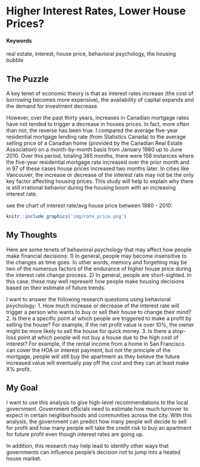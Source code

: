 # Higher Interest Rates, Lower House Prices? 

#### Keywords {-}

real estate, interest, house price, behavioral psychology, the housing bubble

## The Puzzle

A key tenet of economic theory is that as interest rates increase (the cost of borrowing becomes more expensive), the availability of capital expands and the demand for investment decrease. 

However, over the past thirty years, increases in Canadian mortgage rates have not tended to trigger a decrease in houses prices. In fact, more often than not, the reverse has been true. I compared the average five-year residential mortgage lending rate (from Statistics Canada) to the average selling price of a Canadian home (provided by the Canadian Real Estate Association) on a month-by-month basis from January 1980 up to June 2010.
Over this period, totaling 365 months, there were 156 instances where the five-year residential mortgage rate increased over the prior month and in 97 of these cases house prices increased two months later. 
In cities like Vancouver, the increase or decrease of the interest rate may not be the only key factor affecting housing prices. This study will help to explain why there is still irrational behavior during the housing boom with an increasing interest rate. 

see the chart of interest rate/avg house price between 1980 - 2010: 
```r
knitr::include_graphics('img/rate_price.png')
```


## My Thoughts

Here are some tenets of behavioral psychology that may affect how people make financial decisions: 
1) In general, people may become insensitive to the changes as time goes. In other words, memory and forgetting may be two of the numerous factors of the endurance of higher house price during the interest rate change process. 
2) In general, people are short-sighted. 
In this case, these may well represent how people make housing decisions based on their estimate of future trends. 


I want to answer the following research questions using behavioral psychology: 
1. How much increase or decrease of the interest rate will trigger a person who wants to buy or sell their house to change their mind? 
2. Is there a specific point at which people are triggered to make a profit by selling the house? For example, if the net profit value is over 10%,  the owner might be more likely to sell the house for quick money. 
3. Is there a stop-loss point at which people will not buy a house due to the high cost of interest? For example, if the rental income  from a home in San Francisco can cover the HOA or interest payment, but not the principle of the mortgage, people will still buy the apartment as they believe the future increased value will eventually pay off the cost and they can at least make X% profit. 


## My Goal

I want to use this analysis to give high-level recommendations to the local government. Government officials need to estimate how much turnover to expect in certain neighborhoods and communities across the city. With this analysis, the government can predict how many  people will decide to sell for profit and how many people will take the credit risk to buy an apartment for future profit even though interest rates are going up. 

In addition, this research may help lead to identify other ways that governments can influence people's decision not to jump into a heated house market.
